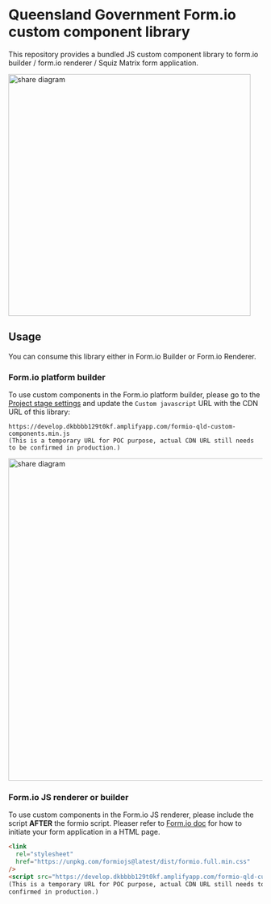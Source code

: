 
<Meta title="Welcome" />

# Queensland Government Form.io custom component library

This repository provides a bundled JS custom component library to form.io builder / form.io renderer / Squiz Matrix form application.

<img src={FormioCustomComponent} alt="share diagram" width="480" />

## Usage

You can consume this library either in Form.io Builder or Form.io Renderer.

### Form.io platform builder

To use custom components in the Form.io platform builder, please go to the [Project stage settings](https://help.form.io/userguide/projects#custom-js-and-css) and update the `Custom javascript` URL with the CDN URL of this library:

```
https://develop.dkbbbb129t0kf.amplifyapp.com/formio-qld-custom-components.min.js
(This is a temporary URL for POC purpose, actual CDN URL still needs to be confirmed in production.)
```

<img src={FormioSettings} alt="share diagram" width="640" />

### Form.io JS renderer or builder

To use custom components in the Form.io JS renderer, please include the script **AFTER** the formio script.
Pleaser refer to [Form.io doc](https://help.form.io/developers/form-renderer#getting-started) for how to initiate your form application in a HTML page.

```html
<link
  rel="stylesheet"
  href="https://unpkg.com/formiojs@latest/dist/formio.full.min.css"
/>
<script src="https://develop.dkbbbb129t0kf.amplifyapp.com/formio-qld-custom-components.min.js"></script>
(This is a temporary URL for POC purpose, actual CDN URL still needs to be
confirmed in production.)
```
